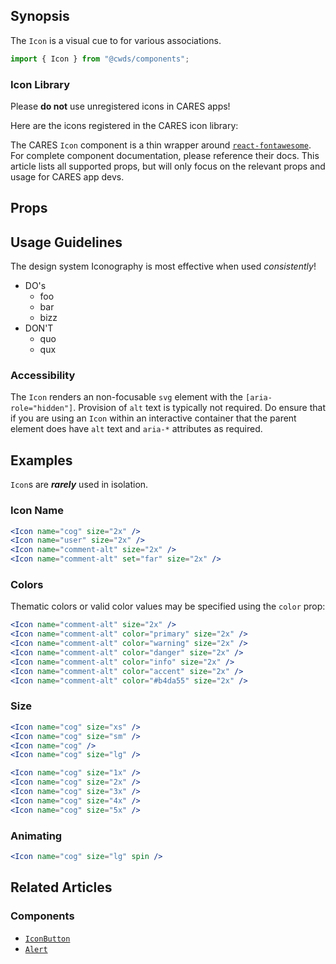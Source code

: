 
## Synopsis

The `Icon` is a visual cue to for various associations.

<DemoCard>
  <Icon name="arrow-up" />
</DemoCard>

```jsx
import { Icon } from "@cwds/components";
```

### Icon Library

<Alert color="warning">
  Please <strong>do not</strong> use unregistered icons in CARES apps!
</Alert>

Here are the icons registered in the CARES icon library:

<IconGallery className="my-3" />

<ReferenceCard>

The CARES `Icon` component is a thin wrapper around
[`react-fontawesome`](https://github.com/FortAwesome/react-fontawesome#react-fontawesome). For complete component documentation, please reference their docs. This article lists all supported props, but will only focus on the relevant props and usage for CARES app devs.

</ReferenceCard>

## Props

<PropTable docgen={Docgen.Icon} />

## Usage Guidelines

The design system Iconography is most effective when used _consistently_!

- DO's
  - foo
  - bar
  - bizz
- DON'T
  - quo
  - qux

### Accessibility

The `Icon` renders an non-focusable `svg` element with the `[aria-role="hidden"]`. Provision of `alt` text is typically not required. Do ensure that if you are using an `Icon` within an interactive container that the parent element does have `alt` text and `aria-*` attributes as required.

## Examples

`Icon`s are **_rarely_** used in isolation.

### Icon Name

<DemoCard>
  <div>
    <Icon className="mx-2" name="cog" size="2x" />
    <Icon className="mx-2" name="user" size="2x" />
    <Icon className="mx-2" name="comment-alt" size="2x" />
    <Icon className="mx-2" set="far" name="comment-alt" size="2x" />
  </div>
</DemoCard>

```jsx
<Icon name="cog" size="2x" />
<Icon name="user" size="2x" />
<Icon name="comment-alt" size="2x" />
<Icon name="comment-alt" set="far" size="2x" />
```

### Colors

Thematic colors or valid color values may be specified using the `color` prop:

<DemoCard>
  <div>
    <Icon className="mx-2" name="comment-alt" size="2x" />
    <Icon className="mx-2" name="comment-alt" color="primary" size="2x" />
    <Icon className="mx-2" name="comment-alt" color="warning" size="2x" />
    <Icon className="mx-2" name="comment-alt" color="danger" size="2x" />
    <Icon className="mx-2" name="comment-alt" color="info" size="2x" />
    <Icon className="mx-2" name="comment-alt" color="accent" size="2x" />
    <Icon className="mx-2" name="comment-alt" color="#b4da55" size="2x" />
  </div>
</DemoCard>

```jsx
<Icon name="comment-alt" size="2x" />
<Icon name="comment-alt" color="primary" size="2x" />
<Icon name="comment-alt" color="warning" size="2x" />
<Icon name="comment-alt" color="danger" size="2x" />
<Icon name="comment-alt" color="info" size="2x" />
<Icon name="comment-alt" color="accent" size="2x" />
<Icon name="comment-alt" color="#b4da55" size="2x" />
```

### Size

<DemoCard>
  <div className="d-flex align-items-center">
    <Icon className="m-2" name="cog" size="xs" />
    <Icon className="m-2" name="cog" size="sm" />
    <Icon className="m-2" name="cog" />
    <Icon className="m-2" name="cog" size="lg" />
  </div>
</DemoCard>

```jsx
<Icon name="cog" size="xs" />
<Icon name="cog" size="sm" />
<Icon name="cog" />
<Icon name="cog" size="lg" />
```

<DemoCard>
  <div className="d-flex align-items-center">
    <Icon className="m-2" name="cog" size="1x" />
    <Icon className="m-2" name="cog" size="2x" />
    <Icon className="m-2" name="cog" size="3x" />
    <Icon className="m-2" name="cog" size="4x" />
    <Icon className="m-2" name="cog" size="5x" />
  </div>
</DemoCard>

```jsx
<Icon name="cog" size="1x" />
<Icon name="cog" size="2x" />
<Icon name="cog" size="3x" />
<Icon name="cog" size="4x" />
<Icon name="cog" size="5x" />
```

### Animating

<DemoCard>
  <Icon name="cog" size="lg" spin />
</DemoCard>

```jsx
<Icon name="cog" size="lg" spin />
```

## Related Articles

<!--
### Patterns

@TODO
-->

### Components

- [`IconButton`]()
- [`Alert`](/components/alert)
